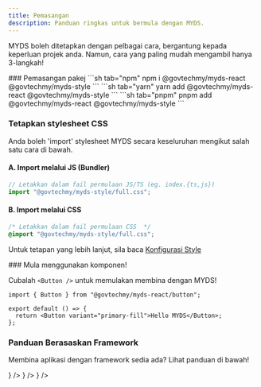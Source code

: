 ```yaml
---
title: Pemasangan
description: Panduan ringkas untuk bermula dengan MYDS.
---
```



MYDS boleh ditetapkan dengan pelbagai cara, bergantung kepada keperluan projek anda. Namun, cara yang paling mudah mengambil hanya 3-langkah!

<Steps>
  <Step>
    ### Pemasangan pakej
    <Tabs items={["npm", "yarn", "pnpm"]}>
        ```sh tab="npm"
        npm i @govtechmy/myds-react @govtechmy/myds-style 
        ```
        ```sh tab="yarn"
        yarn add @govtechmy/myds-react @govtechmy/myds-style
        ```
        ```sh tab="pnpm"
        pnpm add @govtechmy/myds-react @govtechmy/myds-style
        ```
    </Tabs>

  </Step>

  <Step>

### Tetapkan stylesheet CSS<a name="full-css"></a>

Anda boleh 'import' stylesheet MYDS secara keseluruhan mengikut salah satu cara di bawah.

#### A. Import melalui JS (Bundler)

```ts
// Letakkan dalam fail permulaan JS/TS (eg. index.{ts,js})
import "@govtechmy/myds-style/full.css";
```

#### B. Import melalui CSS

```css
/* Letakkan dalam fail permulaan CSS  */
@import "@govtechmy/myds-style/full.css";
```

Untuk tetapan yang lebih lanjut, sila baca [Konfigurasi Style](./style-configuration)

  </Step>

<Step>
### Mula menggunakan komponen!

Cubalah `<Button />` untuk memulakan membina dengan MYDS!

```tsx
import { Button } from "@govtechmy/myds-react/button";

export default () => {
  return <Button variant="primary-fill">Hello MYDS</Button>;
};
```

</Step>
</Steps>

### Panduan Berasaskan Framework

Membina aplikasi dengan framework sedia ada? Lihat panduan di bawah!

<Cards>
  <Card href="/docs/develop/nextjs" title="Next.js" icon={<NextjsIcon />} />
  <Card href="/docs/develop/vite" title="Vite" icon={<ViteIcon />} />
  <Card href="/docs/develop/laravel" title="Laravel" icon={<LaravelIcon />} />
</Cards>
